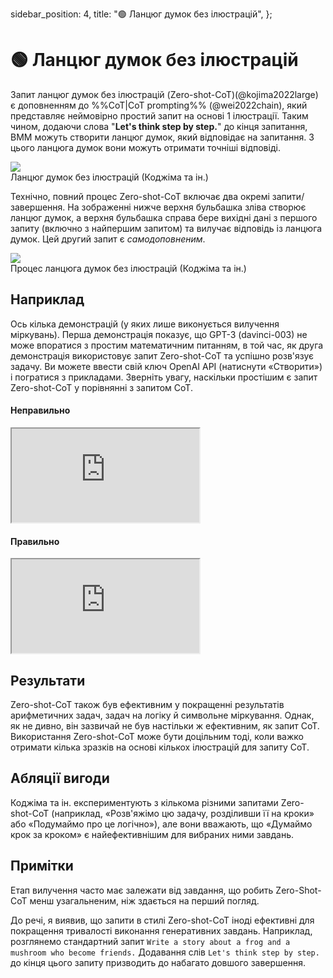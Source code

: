   sidebar_position: 4,
  title: "🟢 Ланцюг думок без ілюстрацій",
};

# 🟢 Ланцюг думок без ілюстрацій

Запит ланцюг думок без ілюстрацій (Zero-shot-CoT)(@kojima2022large) є доповненням до %%CoT|CoT prompting%% (@wei2022chain), який представляє неймовірно простий запит на основі 1 ілюстрації. Таким чином, додаючи слова "**Let's think step by step.**" до кінця запитання, ВММ можуть створити ланцюг думок, який відповідає на запитання. З цього ланцюга думок вони можуть отримати точніші відповіді.

<div style={{ textAlign: "center" }}>
  <Image
    src="/docs/assets/intermediate/zero_shot.webp"
    width={936}
    height={386}
    style={{ width: "500px", margin: "auto" }}
  />
</div>

<div style={{ textAlign: "center" }}>
  Ланцюг думок без ілюстрацій (Коджіма та ін.)
</div>

Технічно, повний процес Zero-shot-CoT включає два окремі запити/завершення. На зображенні нижче верхня бульбашка зліва створює ланцюг думок, а верхня бульбашка справа бере вихідні дані з першого запиту (включно з найпершим запитом) та вилучає відповідь із ланцюга думок. Цей другий запит є _самодоповненим_.

<div style={{ textAlign: "center" }}>
  <Image
    src="/docs/assets/intermediate/zero_shot_example.webp"
    width={1854}
    height={726}
    style={{ width: "500px", margin: "auto" }}
  />
</div>

<div style={{ textAlign: "center" }}>
  Процес ланцюга думок без ілюстрацій (Коджіма та ін.)
</div>

## Наприклад

Ось кілька демонстрацій (у яких лише виконується вилучення міркувань). Перша демонстрація показує, що GPT-3 (davinci-003) не може впоратися з простим математичним питанням, в той час, як друга демонстрація використовує запит Zero-shot-CoT та успішно розв'язує задачу. Ви можете ввести свій ключ OpenAI API (натиснути «Створити») і погратися з прикладами. Зверніть увагу, наскільки простішим є запит Zero-shot-CoT у порівнянні з запитом CoT.

#### Неправильно

<iframe
  src="https://embed.learnprompting.org/embed?config=eyJ0b3BQIjoxLCJ0ZW1wZXJhdHVyZSI6MC43LCJtYXhUb2tlbnMiOjI1Niwib3V0cHV0Ijoi0KMg0JTQvNC40YLRgNCwIDgg0LPRgNGD0YguIiwicHJvbXB0Ijoi0K%2FQutGJ0L4g0YMg0JTQvNC40YLRgNCwINGUIDUg0LPRgNGD0YgsINCy0ZbQvSDQtyfRl9C00LDRlCAyLCDQutGD0L%2FRg9GUINGJ0LUgNSwg0LAg0L%2FQvtGC0ZbQvCDQstGW0LTQtNCw0ZQgMyDRgdCy0L7RlNC80YMg0LTRgNGD0LPRgywg0YHQutGW0LvRjNC60Lgg0LPRgNGD0Ygg0YMg0L3RjNC%2B0LPQviDQt9Cw0LvQuNGI0LjQu9C%2B0YHRjz8iLCJtb2RlbCI6InRleHQtZGF2aW5jaS0wMDMifQ%3D%3D"
  style={{
    width: "100%",
    height: "500px",
    border: "0",
    borderRadius: "4px",
    overflow: "hidden",
  }}
  sandbox="allow-forms allow-modals allow-popups allow-presentation allow-same-origin allow-scripts"
></iframe>

#### Правильно

<iframe
  src="https://embed.learnprompting.org/embed?config=eyJ0b3BQIjoxLCJ0ZW1wZXJhdHVyZSI6MC43LCJtYXhUb2tlbnMiOjI1Niwib3V0cHV0IjoiSm9obiBzdGFydHMgd2l0aCA1IHBlYXJzLiBIZSBlYXRzIDIgcGVhcnMsIGxlYXZpbmcgaGltIHdpdGggMyBwZWFycy4gSGUgYnV5cyA1IG1vcmUgcGVhcnMsIGdpdmluZyBoaW0gYSB0b3RhbCBvZiA4IHBlYXJzLiBIZSBnaXZlcyAzIHBlYXJzIHRvIGhpcyBmcmllbmQsIGxlYXZpbmcgaGltIHdpdGggb25seSA1IHBlYXJzLiIsInByb21wdCI6IklmIEpvaG4gaGFzIDUgcGVhcnMsIHRoZW4gZWF0cyAyLCBhbmQgYnV5cyA1IG1vcmUsIHRoZW4gZ2l2ZXMgMyB0byBoaXMgZnJpZW5kLCBob3cgbWFueSBwZWFycyBkb2VzIGhlIGhhdmU%2FXG5cbkxldCdzIHRoaW5rIHN0ZXAgYnkgc3RlcC4iLCJtb2RlbCI6InRleHQtZGF2aW5jaS0wMDMifQ%3D%3D"
  style={{
    width: "100%",
    height: "500px",
    border: "0",
    borderRadius: "4px",
    overflow: "hidden",
  }}
  sandbox="allow-forms allow-modals allow-popups allow-presentation allow-same-origin allow-scripts"
></iframe>

## Результати

Zero-shot-CoT також був ефективним у покращенні результатів арифметичних задач, задач на логіку й символьне міркування. Однак, як не дивно, він зазвичай не був настільки ж ефективним, як запит CoT. Використання Zero-shot-CoT може бути доцільним тоді, коли важко отримати кілька зразків на основі кількох ілюстрацій для запиту CoT.

## Абляції вигоди

Коджіма та ін. експериментують з кількома різними запитами Zero-shot-CoT (наприклад, «Розв'яжімо цю задачу, розділивши її на кроки» або «Подумаймо про це логічно»), але вони вважають, що «Думаймо крок за кроком» є найефективнішим для вибраних ними завдань.

## Примітки

Етап вилучення часто має залежати від завдання, що робить Zero-Shot-CoT менш узагальненим, ніж здається на перший погляд.

До речі, я виявив, що запити в стилі Zero-shot-CoT іноді ефективні для покращення тривалості виконання генеративних завдань. Наприклад, розглянемо стандартний запит `Write a story about a frog and a mushroom who become friends.` Додавання слів `Let's think step by step.` до кінця цього запиту призводить до набагато довшого завершення.
